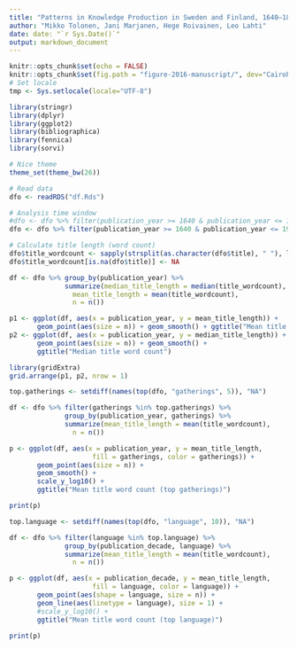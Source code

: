 ```yaml
---
title: "Patterns in Knowledge Production in Sweden and Finland, 1640–1828"
author: "Mikko Tolonen, Jani Marjanen, Hege Roivainen, Leo Lahti"
date: date: "`r Sys.Date()`"
output: markdown_document
---
```



```r
knitr::opts_chunk$set(echo = FALSE)
knitr::opts_chunk$set(fig.path = "figure-2016-manuscript/", dev="CairoPNG")
# Set locale
tmp <- Sys.setlocale(locale="UTF-8") 

library(stringr)
library(dplyr)
library(ggplot2)
library(bibliographica)
library(fennica)
library(sorvi)

# Nice theme
theme_set(theme_bw(26))

# Read data
dfo <- readRDS("df.Rds")

# Analysis time window
#dfo <- dfo %>% filter(publication_year >= 1640 & publication_year <= 1828)
dfo <- dfo %>% filter(publication_year >= 1640 & publication_year <= 1911)

# Calculate title length (word count)
dfo$title_wordcount <- sapply(strsplit(as.character(dfo$title), " "), length)
dfo$title_wordcount[is.na(dfo$title)] <- NA
```


```r
df <- dfo %>% group_by(publication_year) %>%
              summarize(median_title_length = median(title_wordcount),
	      		mean_title_length = mean(title_wordcount),
	      		n = n())

p1 <- ggplot(df, aes(x = publication_year, y = mean_title_length)) +
       geom_point(aes(size = n)) + geom_smooth() + ggtitle("Mean title word count")
p2 <- ggplot(df, aes(x = publication_year, y = median_title_length)) +
       geom_point(aes(size = n)) + geom_smooth() +
       ggtitle("Median title word count")       

library(gridExtra)
grid.arrange(p1, p2, nrow = 1)
```






```r
top.gatherings <- setdiff(names(top(dfo, "gatherings", 5)), "NA")

df <- dfo %>% filter(gatherings %in% top.gatherings) %>%
              group_by(publication_year, gatherings) %>%
              summarize(mean_title_length = mean(title_wordcount),
	      		n = n())

p <- ggplot(df, aes(x = publication_year, y = mean_title_length,
                     fill = gatherings, color = gatherings)) +
       geom_point(aes(size = n)) +
       geom_smooth() +
       scale_y_log10() +
       ggtitle("Mean title word count (top gatherings)")

print(p)
```




```r
top.language <- setdiff(names(top(dfo, "language", 10)), "NA")

df <- dfo %>% filter(language %in% top.language) %>%
              group_by(publication_decade, language) %>%
              summarize(mean_title_length = mean(title_wordcount),
	      		n = n())

p <- ggplot(df, aes(x = publication_decade, y = mean_title_length,
                     fill = language, color = language)) +
       geom_point(aes(shape = language, size = n)) +
       geom_line(aes(linetype = language), size = 1) +
       #scale_y_log10() +
       ggtitle("Mean title word count (top language)")

print(p)
```






